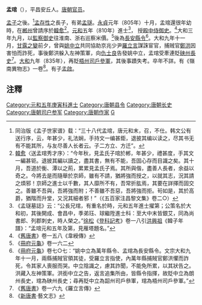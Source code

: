 '''孟琯'''（{{bd|?||?|}}），平昌安丘人。[[唐朝|唐朝]][[官员|官员]]。

[[孟子|孟子]]之後。<ref>同治版《孟子世家谱》载：“三十八代孟琯，唐元和末，召，不仕。韩文公有送行序，云，年甚少，礼法娴，手持文一编甚鉅，退披其编以读之，尽其书无有不能其所，与友尽善人长者云。子二方立、方迁”。</ref>[[孟存性|孟存性]]之長子，有弟[[孟璲|孟璲]]。[[永貞_(唐朝)|永貞]]元年（805年）十月，孟琯還很年幼時，在[[郴州_(古代)|郴州]]曾請序於[[韓愈|韓愈]]<ref>[[韓愈|韓愈]]〈送孟琯秀才序〉：“今年秋，見孟氏子琯於郴，年甚少，禮甚度，手其文一編甚钜。退披其編以讀之，盡其書，無有不能，吾固心存而目識之矣。其十月，吾道於衡、潭以之荊，累累見孟氏子焉。其所與偕，盡善人長者，余益以奇之。今將去是而隨舉於京師，雖有不請，猶將強而授之，以就其志，況其請之煩邪！京師之進士以千數，其人靡所不有，吾常折肱焉，其要在詳擇而固交之。善雖不吾與，吾將強而附；不善雖不吾惡，吾將強而拒。茍如是，其於高爵，猶階而升堂，又況其細者邪！”（《五百家注昌黎文集》卷二○）</ref>。[[元和_(唐朝)|元和]]五年（810年）進士<ref>《孟璲墓誌》云：“公長兄琯，有重名於時，元和五年進士擢第；公策名於大和初，其後開成、會昌中，季弟珏、球繼陞進士科：至大中末皆銀艾，同為尚書郎、列郡刺史，時人榮之。”[[徐松|徐松]]《[[登科記考|登科記考]]》卷一八引[[洪興祖|洪興祖]]《韓子年譜》：“孟琯元和五年及第，見雁塔題名。”</ref>， 授[[殿中侍御史|殿中侍御史]]。<ref>《[[舊唐書|舊唐書]]》卷一五八《韋綬傳》</ref>大和三年九月，以[[監察御史|監察御史]]往淮南、浙右巡察米價。<ref>《[[冊府元龜|冊府元龜]]》卷一六二</ref>後為[[長安縣|長安縣]][[縣令|令]]<ref>《[[冊府元龜|冊府元龜]]》卷七○七：“姚中立為萬年縣令、孟琯為長安縣令。文宗大和九年十一月，兩縣捕賊官領其徒，受羅立言指使，內萬年縣捕賊官鄭洪懼而詐死，令其家人喪服而哭。中立陰識之，慮其詐聞，不能免所累，以其狀告之。洪藏入左神策軍。洪銜中立之告，返言追集所由，皆縣令指揮，故貶中立為朗州長史，琯為硤州長史；尋再貶中立為韶州司戶叅軍，琯為梧州司戶參軍。”</ref>。大和九年十一月，[[甘露之變|甘露之變]]前夕，曾與[[姚中立|姚中立]]共同協助京兆少尹[[羅立言|羅立言]]謀誅宦官，捕贼官[[鄭洪|鄭洪]]因害怕而詐死，事後鄭洪躲入左神策軍，向[[仇士良|仇士良]]告發姚中立，孟琯受牽連貶[[硤州|硤州]][[長史|長史]]<ref>《[[舊唐書|舊唐書]]》卷一六九《羅立言傳》</ref>。[[大和_(唐朝)|大和]]九年（835年），再貶[[梧州_(古代)|梧州]][[司戶參軍|司戶參軍]]，其後事蹟失考。卒年不詳。有《嶺南異物志》一卷<ref>《[[新唐書|新唐書]]·藝文志》</ref>。有子[[孟啟|孟啟]]。

== 注釋 ==
{{reflist|2}}

{{DEFAULTSORT:M}}
[[Category:元和五年庚寅科進士|Category:元和五年庚寅科進士]]
[[Category:唐朝县令|Category:唐朝县令]]
[[Category:唐朝长史|Category:唐朝长史]]
[[Category:唐朝司户参军|Category:唐朝司户参军]]
[[Category:唐朝作家|Category:唐朝作家]]
[[Category:孟姓|G]]